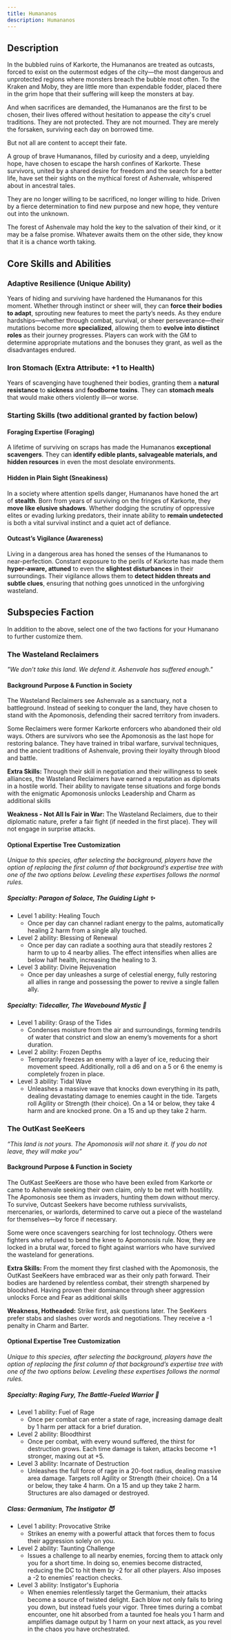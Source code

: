 ```yaml
---
title: Humananos
description: Humananos
---
```


## Description

In the bubbled ruins of Karkorte, the Humananos are treated as outcasts, forced to exist on the outermost edges of the city—the most dangerous and unprotected regions where monsters breach the bubble most often. To the Kraken and Moby, they are little more than expendable fodder, placed there in the grim hope that their suffering will keep the monsters at bay.

And when sacrifices are demanded, the Humananos are the first to be chosen, their lives offered without hesitation to appease the city's cruel traditions. They are not protected. They are not mourned. They are merely the forsaken, surviving each day on borrowed time.

But not all are content to accept their fate.

A group of brave Humananos, filled by curiosity and a deep, unyielding hope, have chosen to escape the harsh confines of Karkorte. These survivors, united by a shared desire for freedom and the search for a better life, have set their sights on the mythical forest of Ashenvale, whispered about in ancestral tales.

They are no longer willing to be sacrificed, no longer willing to hide. Driven by a fierce determination to find new purpose and new hope, they venture out into the unknown.

The forest of Ashenvale may hold the key to the salvation of their kind, or it may be a false promise. Whatever awaits them on the other side, they know that it is a chance worth taking.

## Core Skills and Abilities

### Adaptive Resilience (Unique Ability)
Years of hiding and surviving have hardened the Humananos for this moment. Whether through instinct or sheer will, they can **force their bodies to adapt**, sprouting new features to meet the party’s needs. As they endure hardships—whether through combat, survival, or sheer perseverance—their mutations become more **specialized**, allowing them to **evolve into distinct roles** as their journey progresses. Players can work with the GM to determine appropriate mutations and the bonuses they grant, as well as the disadvantages endured. 

### Iron Stomach (Extra Attribute: +1 to Health)
Years of scavenging have toughened their bodies, granting them a **natural resistance** to **sickness** and **foodborne toxins**. They can **stomach meals** that would make others violently ill—or worse.

### Starting Skills (two additional granted by faction below)

#### Foraging Expertise (Foraging)
A lifetime of surviving on scraps has made the Humananos **exceptional scavengers**. They can **identify edible plants, salvageable materials, and hidden resources** in even the most desolate environments.

#### Hidden in Plain Sight (Sneakiness)
In a society where attention spells danger, Humananos have honed the art of **stealth**. Born from years of surviving on the fringes of Karkorte, they **move like elusive shadows**. Whether dodging the scrutiny of oppressive elites or evading lurking predators, their innate ability to **remain undetected** is both a vital survival instinct and a quiet act of defiance.

#### Outcast’s Vigilance (Awareness)
Living in a dangerous area has honed the senses of the Humananos to near-perfection. Constant exposure to the perils of Karkorte has made them **hyper-aware, attuned** to even the **slightest disturbances** in their surroundings. Their vigilance allows them to **detect hidden threats and subtle clues**, ensuring that nothing goes unnoticed in the unforgiving wasteland.

## Subspecies Faction

In addition to the above, select one of the two factions for your Humanano to further customize them.

### The Wasteland Reclaimers
*"We don’t take this land. We defend it. Ashenvale has suffered enough."*

#### Background Purpose & Function in Society

The Wasteland Reclaimers see Ashenvale as a sanctuary, not a battleground. Instead of seeking to conquer the land, they have chosen to stand with the Apomonosis, defending their sacred territory from invaders.

Some Reclaimers were former Karkorte enforcers who abandoned their old ways. Others are survivors who see the Apomonosis as the last hope for restoring balance. They have trained in tribal warfare, survival techniques, and the ancient traditions of Ashenvale, proving their loyalty through blood and battle.

**Extra Skills:** Through their skill in negotiation and their willingness to seek alliances, the Wasteland Reclaimers have earned a reputation as diplomats in a hostile world. Their ability to navigate tense situations and forge bonds with the enigmatic Apomonosis unlocks Leadership and Charm as additional skills

**Weakness - Not All Is Fair in War:** The Wasteland Reclaimers, due to their diplomatic nature, prefer a fair fight (if needed in the first place). They will not engage in surprise attacks.

#### Optional Expertise Tree Customization
*Unique to this species, after selecting the background, players have the option of replacing the first column of that background’s expertise tree with one of the two options below. Leveling these expertises follows the normal rules.*

##### Specialty: Paragon of Solace, The Guiding Light ✨
- Level 1 ability: Healing Touch
  - Once per day can channel radiant energy to the palms, automatically healing 2 harm from a single ally touched.
- Level 2 ability: Blessing of Renewal
  - Once per day can radiate a soothing aura that steadily restores 2 harm to up to 4 nearby allies. The effect intensifies when allies are below half health, increasing the healing to 3.
- Level 3 ability: Divine Rejuvenation
  - Once per day unleashes a surge of celestial energy, fully restoring all allies in range and possessing the power to revive a single fallen ally.

##### Specialty: Tidecaller, The Wavebound Mystic 🌊
- Level 1 ability: Grasp of the Tides
  - Condenses moisture from the air and surroundings, forming tendrils of water that constrict and slow an enemy’s movements for a short duration.
- Level 2 ability: Frozen Depths
  - Temporarily freezes an enemy with a layer of ice, reducing their movement speed. Additionally, roll a d6 and on a 5 or 6 the enemy is completely frozen in place.
- Level 3 ability: Tidal Wave
  - Unleashes a massive wave that knocks down everything in its path, dealing devastating damage to enemies caught in the tide. Targets roll Agility or Strength (their choice). On a 14 or below, they take 4 harm and are knocked prone. On a 15 and up they take 2 harm.

### The OutKast SeeKeers
*“This land is not yours. The Apomonosis will not share it. If you do not leave, they will make you”*

#### Background Purpose & Function in Society

The OutKast SeeKeers are those who have been exiled from Karkorte or came to Ashenvale seeking their own claim, only to be met with hostility. The Apomonosis see them as invaders, hunting them down without mercy. To survive, Outcast Seekers have become ruthless survivalists, mercenaries, or warlords, determined to carve out a piece of the wasteland for themselves—by force if necessary.

Some were once scavengers searching for lost technology. Others were fighters who refused to bend the knee to Apomonosis rule. Now, they are locked in a brutal war, forced to fight against warriors who have survived the wasteland for generations.

**Extra Skills:** From the moment they first clashed with the Apomonosis, the OutKast SeeKeers have embraced war as their only path forward. Their bodies are hardened by relentless combat, their strength sharpened by bloodshed. Having proven their dominance through sheer aggression unlocks Force and Fear as additional skills

**Weakness, Hotheaded:** Strike first, ask questions later. The SeeKeers prefer stabs and slashes over words and negotiations. They receive a -1 penalty in Charm and Barter.

#### Optional Expertise Tree Customization
*Unique to this species, after selecting the background, players have the option of replacing the first column of that background’s expertise tree with one of the two options below. Leveling these expertises follows the normal rules.*

##### Specialty: Raging Fury, The Battle-Fueled Warrior 💢
- Level 1 ability: Fuel of Rage
  - Once per combat can enter a state of rage, increasing damage dealt by 1 harm per attack for a brief duration.
- Level 2 ability: Bloodthirst
  - Once per combat, with every wound suffered, the thirst for destruction grows. Each time damage is taken, attacks become +1 stronger, maxing out at +5.
- Level 3 ability: Incarnate of Destruction
  - Unleashes the full force of rage in a 20-foot radius, dealing massive area damage. Targets roll Agility or Strength (their choice). On a 14 or below, they take 4 harm. On a 15 and up they take 2 harm. Structures are also damaged or destroyed.

##### Class: Germanium, The Instigator 😈
- Level 1 ability: Provocative Strike
  - Strikes an enemy with a powerful attack that forces them to focus their aggression solely on you.
- Level 2 ability: Taunting Challenge
  - Issues a challenge to all nearby enemies, forcing them to attack only you for a short time. In doing so, enemies become distracted, reducing the DC to hit them by -2 for all other players. Also imposes a -2 to enemies’ reaction checks.
- Level 3 ability: Instigator's Euphoria
  - When enemies relentlessly target the Germanium, their attacks become a source of twisted delight. Each blow not only fails to bring you down, but instead fuels your vigor. Three times during a combat encounter, one hit absorbed from a taunted foe heals you 1 harm and amplifies damage output by 1 harm on your next attack, as you revel in the chaos you have orchestrated.